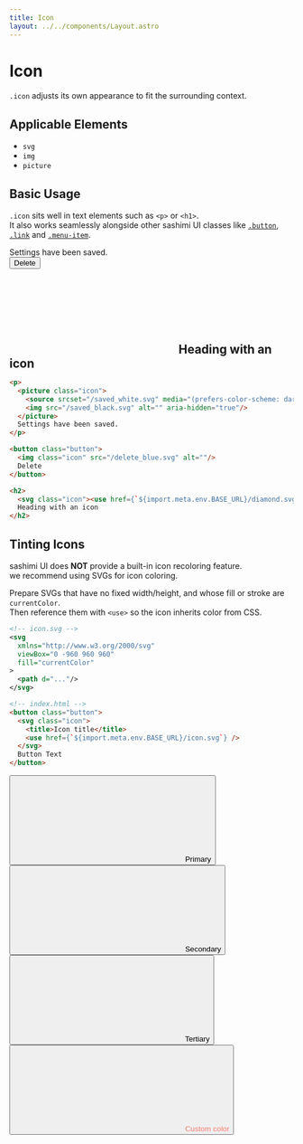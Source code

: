 ```yaml
---
title: Icon
layout: ../../components/Layout.astro
---
```



# Icon

`.icon` adjusts its own appearance to fit the surrounding context.

## Applicable Elements

- `svg`
- `img`
- `picture`

## Basic Usage

`.icon` sits well in text elements such as `<p>` or `<h1>`.  
It also works seamlessly alongside other sashimi UI classes like [`.button`](/components/button), [`.link`](/components/link) and [`.menu-item`](/components/menu-item).


<SamplePane>
<p style="margin: 0;"><picture class="icon"><source srcset="/saved_white.svg" media="(prefers-color-scheme: dark)"/><img src="/saved_black.svg" alt="" aria-hidden="true"/></picture>Settings have been saved.</p>
<button class="button"><img class="icon" src="/delete_blue.svg" alt=""/>Delete</button>
<h2 style="margin: 0;"><svg class="icon" stroke="currentColor"><use href={`${import.meta.env.BASE_URL}/diamond.svg`} /></svg>Heading with an icon</h2>
</SamplePane>

```html
<p>
  <picture class="icon">
    <source srcset="/saved_white.svg" media="(prefers-color-scheme: dark)"/>
    <img src="/saved_black.svg" alt="" aria-hidden="true"/>
  </picture>
  Settings have been saved.
</p>

<button class="button">
  <img class="icon" src="/delete_blue.svg" alt=""/>
  Delete
</button>

<h2>
  <svg class="icon"><use href={`${import.meta.env.BASE_URL}/diamond.svg`} /></svg>
  Heading with an icon
</h2>
```

## Tinting Icons

sashimi UI does **NOT** provide a built-in icon recoloring feature.  
we recommend using SVGs for icon coloring.

Prepare SVGs that have no fixed width/height, and whose fill or stroke are `currentColor`.  
Then reference them with `<use>` so the icon inherits color from CSS.

```xml
<!-- icon.svg -->
<svg
  xmlns="http://www.w3.org/2000/svg"
  viewBox="0 -960 960 960"
  fill="currentColor"
>
  <path d="..."/>
</svg>
```

```html
<!-- index.html -->
<button class="button">
  <svg class="icon">
    <title>Icon title</title>
    <use href={`${import.meta.env.BASE_URL}/icon.svg`} />
  </svg>
  Button Text
</button>
```

<SamplePane>
  <button class="button primary">
    <svg class="icon">
      <title>Red Icon</title>
      <use href={`${import.meta.env.BASE_URL}/diamond.svg`} />
    </svg>
    Primary
  </button>
  
  <button class="button secondary">
    <svg class="icon">
      <title>Red Icon</title>
      <use href={`${import.meta.env.BASE_URL}/diamond.svg`} />
    </svg>
    Secondary
  </button>
  
  <button class="button tertiary">
    <svg class="icon">
      <title>Red Icon</title>
      <use href={`${import.meta.env.BASE_URL}/diamond.svg`} />
    </svg>
    Tertiary
  </button>
  
  <button class="button tertiary" style="color: salmon;">
    <svg class="icon">
      <title>Red Icon</title>
      <use href={`${import.meta.env.BASE_URL}/diamond.svg`} />
    </svg>
    Custom color
  </button>
</SamplePane>